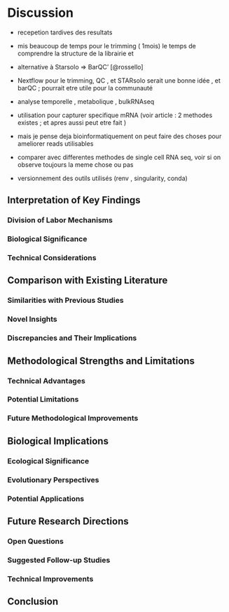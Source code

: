 # Discussion

- recepetion tardives des resultats 

-   mis beaucoup de temps pour le trimming ( 1mois) le temps de comprendre la structure de la librairie et 

-   alternative à Starsolo =\> BarQC’ [@rossello]

-   Nextflow pour le trimming, QC , et STARsolo serait une bonne idée , et barQC  ; pourrait etre utile pour la communauté 
-  analyse temporelle , metabolique , bulkRNAseq 

- utilisation pour capturer specifique mRNA (voir article : 2 methodes existes ; et apres aussi peut etre fait )
- mais je pense deja bioinformatiquement on peut faire des choses pour ameliorer reads utilisables 


- comparer avec differentes methodes de single cell RNA seq, voir si on observe toujours la meme chose ou pas 

- versionnement des outils utilisés (renv , singularity, conda)

## Interpretation of Key Findings

### Division of Labor Mechanisms

### Biological Significance

### Technical Considerations

## Comparison with Existing Literature

### Similarities with Previous Studies

### Novel Insights

### Discrepancies and Their Implications

## Methodological Strengths and Limitations

### Technical Advantages

### Potential Limitations

### Future Methodological Improvements

## Biological Implications

### Ecological Significance

### Evolutionary Perspectives

### Potential Applications

## Future Research Directions

### Open Questions

### Suggested Follow-up Studies

### Technical Improvements

## Conclusion